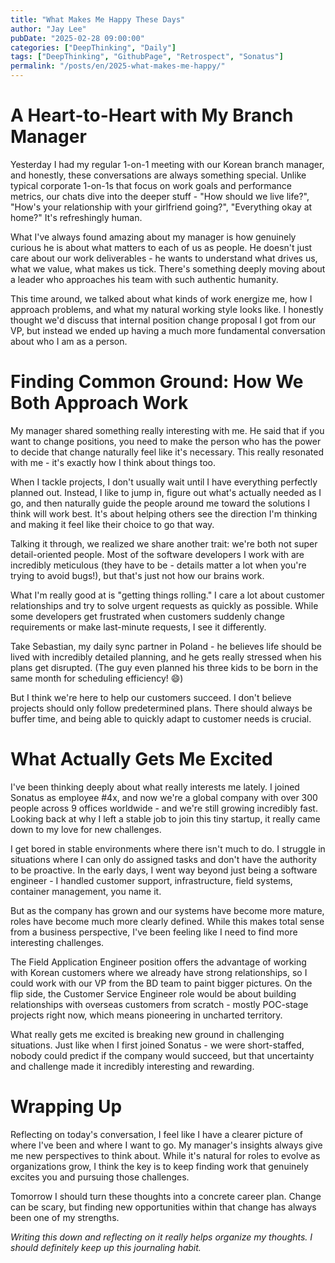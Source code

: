 ```yaml
---
title: "What Makes Me Happy These Days"
author: "Jay Lee"
pubDate: "2025-02-28 09:00:00"
categories: ["DeepThinking", "Daily"]
tags: ["DeepThinking", "GithubPage", "Retrospect", "Sonatus"]
permalink: "/posts/en/2025-what-makes-me-happy/"
---
```


# A Heart-to-Heart with My Branch Manager

Yesterday I had my regular 1-on-1 meeting with our Korean branch manager, and honestly, these conversations are always something special. Unlike typical corporate 1-on-1s that focus on work goals and performance metrics, our chats dive into the deeper stuff - "How should we live life?", "How's your relationship with your girlfriend going?", "Everything okay at home?" It's refreshingly human.

What I've always found amazing about my manager is how genuinely curious he is about what matters to each of us as people. He doesn't just care about our work deliverables - he wants to understand what drives us, what we value, what makes us tick. There's something deeply moving about a leader who approaches his team with such authentic humanity.

This time around, we talked about what kinds of work energize me, how I approach problems, and what my natural working style looks like. I honestly thought we'd discuss that internal position change proposal I got from our VP, but instead we ended up having a much more fundamental conversation about who I am as a person.

# Finding Common Ground: How We Both Approach Work

My manager shared something really interesting with me. He said that if you want to change positions, you need to make the person who has the power to decide that change naturally feel like it's necessary. This really resonated with me - it's exactly how I think about things too.

When I tackle projects, I don't usually wait until I have everything perfectly planned out. Instead, I like to jump in, figure out what's actually needed as I go, and then naturally guide the people around me toward the solutions I think will work best. It's about helping others see the direction I'm thinking and making it feel like their choice to go that way.

Talking it through, we realized we share another trait: we're both not super detail-oriented people. Most of the software developers I work with are incredibly meticulous (they have to be - details matter a lot when you're trying to avoid bugs!), but that's just not how our brains work.

What I'm really good at is "getting things rolling." I care a lot about customer relationships and try to solve urgent requests as quickly as possible. While some developers get frustrated when customers suddenly change requirements or make last-minute requests, I see it differently.

Take Sebastian, my daily sync partner in Poland - he believes life should be lived with incredibly detailed planning, and he gets really stressed when his plans get disrupted. (The guy even planned his three kids to be born in the same month for scheduling efficiency! 😄)

But I think we're here to help our customers succeed. I don't believe projects should only follow predetermined plans. There should always be buffer time, and being able to quickly adapt to customer needs is crucial.

# What Actually Gets Me Excited

I've been thinking deeply about what really interests me lately. I joined Sonatus as employee #4x, and now we're a global company with over 300 people across 9 offices worldwide - and we're still growing incredibly fast. Looking back at why I left a stable job to join this tiny startup, it really came down to my love for new challenges.

I get bored in stable environments where there isn't much to do. I struggle in situations where I can only do assigned tasks and don't have the authority to be proactive. In the early days, I went way beyond just being a software engineer - I handled customer support, infrastructure, field systems, container management, you name it.

But as the company has grown and our systems have become more mature, roles have become much more clearly defined. While this makes total sense from a business perspective, I've been feeling like I need to find more interesting challenges.

The Field Application Engineer position offers the advantage of working with Korean customers where we already have strong relationships, so I could work with our VP from the BD team to paint bigger pictures. On the flip side, the Customer Service Engineer role would be about building relationships with overseas customers from scratch - mostly POC-stage projects right now, which means pioneering in uncharted territory.

What really gets me excited is breaking new ground in challenging situations. Just like when I first joined Sonatus - we were short-staffed, nobody could predict if the company would succeed, but that uncertainty and challenge made it incredibly interesting and rewarding.

# Wrapping Up

Reflecting on today's conversation, I feel like I have a clearer picture of where I've been and where I want to go. My manager's insights always give me new perspectives to think about. While it's natural for roles to evolve as organizations grow, I think the key is to keep finding work that genuinely excites you and pursuing those challenges.

Tomorrow I should turn these thoughts into a concrete career plan. Change can be scary, but finding new opportunities within that change has always been one of my strengths.

*Writing this down and reflecting on it really helps organize my thoughts. I should definitely keep up this journaling habit.*